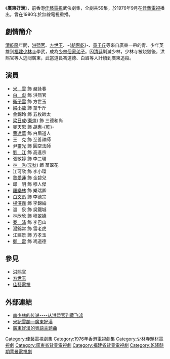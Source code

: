 《'''廣東好漢'''》，前香港[[佳藝電視|佳藝電視]]武俠劇集，全劇共59集，於1976年9月在[[佳藝電視|佳藝電視]]播出，曾在1980年於無線電視重播。

==劇情簡介==
[[清|清]][[乾隆|乾隆]]年間，[[洪熙官|洪熙官]]、[[方世玉|方世玉]]、-{[[胡惠乾|胡惠乾]]}-、[[童千斤|童千斤]]等來自廣東一帶的青、少年英雄到[[福建少林寺|福建少林寺]]學武，成為[[少林俗家弟子|少林俗家弟子]]。因[[清廷|清廷]]剿滅少林，少林寺被烧毀後，洪熙官等人逃囘廣東，武當道長馮道德、白眉等人計續到廣東追殺。

==演員==
*[[米雪|米　雪]] 飾 嚴詠春 
*[[白彪|白　彪]] 飾 洪熙官  
*[[衛子雲|衛子雲]] 飾 方世玉 
*[[梁小龍|梁小龍]] 飾 童千斤 
*金錦玲 飾 五枚師太 
*[[梁日成|梁日成]]([[秦煌|秦煌]]) 飾 三德和尚 
*麥天恩 飾 胡惠-{乾}-
*[[曹達華|曹達華]] 飾 白眉道人 
*王　克 飾 至善禪師 
*尹靈光 飾 圓空法師 
*[[劉江_(香港)|劉　江]] 飾 高進宗 
*張敏婷 飾 李二環 
*[[元秋|林　秀]]([[元秋|元秋]]) 飾 苗翠花 
*江可欣 飾 李小環  
*[[黎愛蓮|黎愛蓮]] 飾 金碧兒 
*邱　明 飾 穆人傑 
*[[羅樂林|羅樂林]] 飾 樂瑞卿 
*[[白文彪|白文彪]] 飾 李德宗 
*[[楊澤霖|楊澤霖]] 飾 李錦綸 
*溫　泉 飾 吳鐵城 
*林欣欣 飾 穆翠嬌 
*[[秦沛|秦　沛]] 飾 李巴山 
*湯錦常 飾 雷老虎  
*江建景 飾 方孝玉 
*[[鄭雷|鄭　雷]] 飾 馮道德

== 參見 ==
*[[洪熙官|洪熙官]]
*[[方世玉|方世玉]]
*[[佳藝電視|佳藝電視]]

== 外部連結 ==
* [http://spawn.blog.sohu.com/29885337.html 南少林的传说----从洪熙官到黄飞鸿 ]
* [http://www.michelleyim.com/mx-zuopin-guangdong.htm 米記雪韻—廣東好漢] {{Wayback|url=http://www.michelleyim.com/mx-zuopin-guangdong.htm |date=20220311212409 }}
* [http://www.youtube.com/watch?v=_Hq7pjCds9s 廣東好漢的粵語主題曲] {{Wayback|url=http://www.youtube.com/watch?v=_Hq7pjCds9s |date=20160921061056 }}

[[Category:佳藝電視劇集|Category:佳藝電視劇集]]
[[Category:1976年香港電視劇集|Category:1976年香港電視劇集]]
[[Category:少林寺題材電視劇|Category:少林寺題材電視劇]]
[[Category:廣東省背景電視劇|Category:廣東省背景電視劇]]
[[Category:福建省背景電視劇|Category:福建省背景電視劇]]
[[Category:乾隆時期背景電視劇|Category:乾隆時期背景電視劇]]
